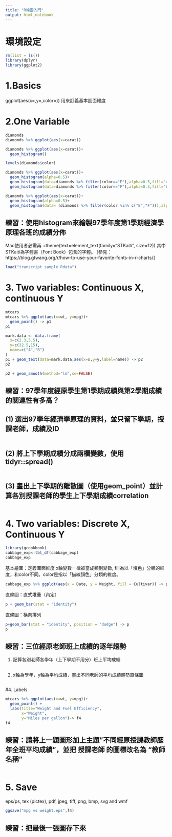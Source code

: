 ```yaml
---
title: "R繪圖入門"
output: html_notebook
---
```

# 環境設定
```r
rm(list = ls())
library(dplyr)
library(ggplot2)
```


# 1.Basics
ggplot(aes(x=,y=,color=)) 用來訂義基本圖面維度

# 2.One Variable
```r
diamonds
diamonds %>% ggplot(aes(x=carat)) 
```

```r
diamonds %>% ggplot(aes(x=carat))+
  geom_histogram()
```

```r
levels(diamonds$color)
```
```r
diamonds %>% ggplot(aes(x=carat))+
  geom_histogram(alpha=0.5)+
  geom_histogram(data=diamonds %>% filter(color=="E"),alpha=0.5,fill="red")+
  geom_histogram(data=diamonds %>% filter(color=="F"),alpha=0.3,fill="blue")
```

```r
diamonds %>% ggplot(aes(x=carat))+
  geom_histogram(alpha=0.5)+
  geom_histogram(data= (diamonds %>% filter(color %in% c("E","F"))),alpha=0.5,aes(fill=color))
```

## 練習：使用histogram來繪製97學年度第1學期經濟學原理各班的成績分佈
Mac使用者必需再 
  +theme(text=element_text(family="STKaiti", size=12))
其中STKaiti為字體書（Font Book）包含的字體。
[參見：https://blog.gtwang.org/r/how-to-use-your-favorite-fonts-in-r-charts/]
```r
load("transcript sample.Rdata")

```

# 3. Two variables: Continuous X, continuous Y
```r
mtcars
mtcars %>% ggplot(aes(x=wt, y=mpg))+
  geom_point() -> p1
p1

```

```r
mark.data <- data.frame(
  x=c(2.3,5.5),
  y=c(32.5,15),
  name=c("A","B")
)
p1 + geom_text(data=mark.data,aes(x=x,y=y,label=name)) -> p2
p2
```

```r
p2 + geom_smooth(method="lm",se=FALSE)
```

## 練習：97學年度經原學生第1學期成績與第2學期成績的關連性有多高？
## (1) 選出97學年經濟學原理的資料，並只留下學期，授課老師，成績及ID
```r

```
## (2) 將上下學期成績分成兩欄變數，使用tidyr::spread()
```r

```
## (3) 畫出上下學期的離散圖（使用geom_point）並計算各別授課老師的學生上下學期成績correlation
```r

```

# 4. Two variables: Discrete X, Continuous Y
```r
library(gcookbook)
cabbage_exp<-tbl_df(cabbage_exp)
cabbage_exp
```

基本繪圖：定義圖面維度
x軸變數一律被當成類別變數, fill為以「填色」分類的維度，和color不同。color是指以「描線顏色」分類的維度。
```r
cabbage_exp %>% ggplot(aes(x = Date, y = Weight, fill = Cultivar)) -> p 
```

直條圖：直式堆疊（內定）
```r
p + geom_bar(stat = "identity")
```

直條圖：橫向排列
```r
p+geom_bar(stat = "identity", position = "dodge") -> p
p
```

## 練習：三位經原老師班上成績的逐年趨勢
(1) 記算各別老師各學年（上下學期不用分）班上平均成績
```r

```
(2) x軸為學年，y軸為平均成績，畫出不同老師的平均成績趨勢直條圖
```r

```

#4. Labels
```r
mtcars %>% ggplot(aes(x=wt, y=mpg))+
  geom_point() +
  labs(title="Weight and Fuel Efficiency",
       x="Weight",
       y="Miles per gallon")-> f4
f4
```

## 練習：請將上一題圖形加上主題"不同經原授課教師歷年全班平均成績"，並把 授課老師 的圖標改名為 "教師名稱" 
```r

```

# 5. Save
eps/ps, tex (pictex), pdf, jpeg, tiff, png, bmp, svg and wmf 
```r
ggsave("mpg vs weight.eps",f4)
```

## 練習：把最後一張圖存下來
```r

```

